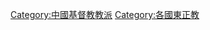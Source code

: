 {{Commonscat|Orthodox churches in China}}
{{Catmore}}

[[Category:中國基督教教派|Category:中國基督教教派]]
[[Category:各國東正教|Category:各國東正教]]